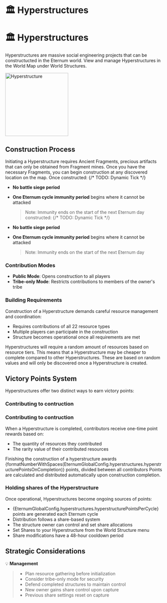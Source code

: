 
# 🏛️ Hyperstructures

# 🏛️ Hyperstructures

Hyperstructures are massive social engineering projects that can be constructucted in the Eternum world. View and manage
Hyperstructures in the World Map under World Structures.

<img
  src="/buildings/hyperstructure.png"
  alt="Hyperstructure"
  width="200"
  className="relative z-[100000] float-right mt-20"
/>

## Construction Process

Initiating a Hyperstructure requires Ancient Fragments, precious artifacts that can only be obtained from Fragment
mines. Once you have the necessary Fragments, you can begin construction at any discovered location on the map. Once
constructed: {/* TODO: Dynamic Tick */}

- **No battle siege period**
- **One Eternum cycle immunity period** begins where it cannot be attacked

  > Note: Immunity ends on the start of the next Eternum day constructed: {/* TODO: Dynamic Tick */}

- **No battle siege period**
- **One Eternum cycle immunity period** begins where it cannot be attacked
  > Note: Immunity ends on the start of the next Eternum day

### Contribution Modes

- **Public Mode**: Opens construction to all players
- **Tribe-only Mode**: Restricts contributions to members of the owner's tribe

### Building Requirements

Construction of a Hyperstructure demands careful resource management and coordination:

- Requires contributions of all 22 resource types
- Multiple players can participate in the construction
- Structure becomes operational once all requirements are met

Hyperstructures will require a random amount of resources based on resource tiers. This means that a Hyperstructure may
be cheaper to complete compared to other Hyperstructures. These are based on random values and will only be discovered
once a Hyperstructure is created.

## Victory Points System

Hyperstructures offer two distinct ways to earn victory points:

### Contributing to contruction

### Contributing to contruction

When a Hyperstructure is completed, contributors receive one-time point rewards based on:

- The quantity of resources they contributed
- The rarity value of their contributed resources

Finishing the construction of a hyperstructure awards
{formatNumberWithSpaces(EternumGlobalConfig.hyperstructures.hyperstructurePointsOnCompletion)} points, divided between
all contributors Points are calculated and distributed automatically upon construction completion.

### Holding shares of the Hyperstructure

Once operational, Hyperstructures become ongoing sources of points:

- {EternumGlobalConfig.hyperstructures.hyperstructurePointsPerCycle} points are generated each Eternum cycle
- Distribution follows a share-based system
- The structure owner can control and set share allocations
- Set Shares to your Hyperstructure from the World Structure menu
- Share modifications have a 48-hour cooldown period

## Strategic Considerations

💡 **Management**

> - Plan resource gathering before initialization
> - Consider tribe-only mode for security
> - Defend completed structures to maintain control
> - New owner gains share control upon capture
> - Previous share settings reset on capture

